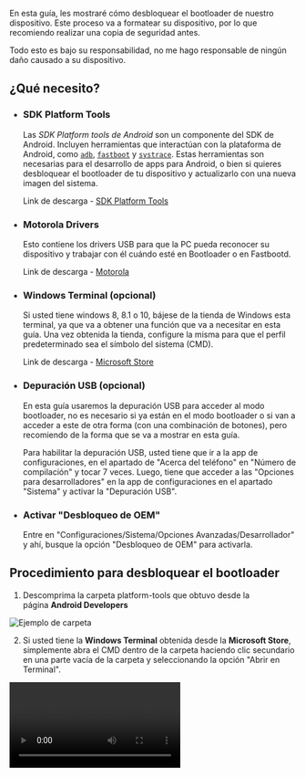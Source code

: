 
<Head
	title="[Guía] Unlock Bootloader"
	description="Guía para desbloquear el Bootloader en el dispositivo Motorola One Fusion | Astro"
	ogUrl="https://syoker.github.io/es/blog/motorolaonefusion/guide-unlock-bootloader"
	ogTitle="[Guía] Unlock Bootloader"
	ogDescription="Guía para desbloquear el Bootloader en el dispositivo Motorola One Fusion | Astro"
	ogImage="https://raw.githubusercontent.com/Syoker/syoker.github.io/main/public/img/banner-unlockbootloader.png"
/>

En esta guía, les mostraré cómo desbloquear el bootloader de nuestro dispositivo. Este proceso va a formatear su dispositivo, por lo que recomiendo realizar una copia de seguridad antes.

Todo esto es bajo su responsabilidad, no me hago responsable de ningún daño causado a su dispositivo.

## **¿Qué necesito?**

- ### **SDK Platform Tools**
    
    Las *SDK Platform tools de Android* son un componente del SDK de Android. Incluyen herramientas que interactúan con la plataforma de Android, como <code><a href="https://developer.android.com/studio/command-line/adb">adb</a></code>, <code><a href="https://android.googlesource.com/platform/system/core/+/master/fastboot/#fastboot">fastboot</a></code> y <code><a href="https://developer.android.com/topic/performance/tracing/command-line">systrace</a></code>. Estas herramientas son necesarias para el desarrollo de apps para Android, o bien si quieres desbloquear el bootloader de tu dispositivo y actualizarlo con una nueva imagen del sistema.

  	Link de descarga - [SDK Platform Tools](https://developer.android.com/studio/releases/platform-tools)
    
- ### **Motorola Drivers**
    
    Esto contiene los drivers USB para que la PC pueda reconocer su dispositivo y trabajar con él cuándo esté en Bootloader o en Fastbootd.
    
    Link de descarga - [Motorola](https://motorola-global-es-latam.custhelp.com/app/answers/detail/a_id/89882)
    
- ### **Windows Terminal (opcional)**
    
    Si usted tiene windows 8, 8.1 o 10, bájese de la tienda de Windows esta terminal, ya que va a obtener una función que va a necesitar en esta guía. Una vez obtenida la tienda, configure la misma para que el perfil predeterminado sea el símbolo del sistema (CMD).
    
    Link de descarga - [Microsoft Store](https://www.microsoft.com/store/productId/9N0DX20HK701)
    
- ### **Depuración USB (opcional)**
    
    En esta guía usaremos la depuración USB para acceder al modo bootloader, no es necesario si ya están en el modo bootloader o si van a acceder a este de otra forma (con una combinación de botones), pero recomiendo de la forma que se va a mostrar en esta guía.
    
    Para habilitar la depuración USB, usted tiene que ir a la app de configuraciones, en el apartado de "Acerca del teléfono" en "Número de compilación" y tocar 7 veces. Luego, tiene que acceder a las "Opciones para desarrolladores" en la app de configuraciones en el apartado "Sistema" y activar la "Depuración USB".
    
- ### **Activar "Desbloqueo de OEM"**
    
    Entre en "Configuraciones/Sistema/Opciones Avanzadas/Desarrollador" y ahí, busque la opción "Desbloqueo de OEM" para activarla.
    

## **Procedimiento para desbloquear el bootloader**

1. Descomprima la carpeta platform-tools que obtuvo desde la página **Android Developers**

![Ejemplo de carpeta](/img/guide-examplefolder.png)

2. Si usted tiene la **Windows Terminal** obtenida desde la **Microsoft Store**, simplemente abra el CMD dentro de la carpeta haciendo clic secundario en una parte vacía de la carpeta y seleccionando la opción "Abrir en Terminal".
    
<Video src="/video/opencommandprompt.mp4" />

	Si usted no tiene la **Windows Terminal**, dentro de la carpeta en un espacio vacío haga shift+clic secundario y seleccione la opción "Abrir la ventana de PowerShell aquí", escriba `cmd` dentro de la ventana y presione enter.

<Video src="/video/openwindowspowershell.mp4" />

3. Conecte el dispositivo a la PC, escriba en el CMD `adb devices` (el teléfono tiene que estar encendido para que este comando funcione, en el caso de que ya esté en bootloader, escriba `fastboot devices`) y presione enter. Si la consola no le devuelve
    
    ```bash
    List of devices   attached
    ZE222BZWFF        device
    ```
    
    entonces asegúrese de que tenga conectado bien el dispositivo, o haya activado la depuración USB.
    
4. Ahora reinicie al bootloader (si es que no está en él) con `adb reboot bootloader` o con la combinación de teclas "volumen - y power" (tiene que mantener presionado estos botones hasta que aparezca la pantalla del bootloader).
    
    De cualquier forma, esto accederá al bootloader, el mismo tiene una pantalla con texto y el robot de Android acostado con una tapa abierta.
    

Los siguientes pasos estarán en [esta](https://motorola-global-portal.custhelp.com/app/standalone%2Fbootloader%2Funlock-your-device-b) página de Motorola, pero yo lo explicaré de todas formas porque están en inglés.

5. Dentro de la terminal previamente abierta, escriban `fastboot oem get_unlock_data`. Este comando les soltará en la terminal el ID de su dispositivo, el cual necesitarán para obtener un código de desbloqueo.
    
    El ID se mostrará de la siguiente manera en Windows/Linux:
    
	```bash
	(bootloader) 0A40040192024205#4C4D3556313230
	(bootloader) 30373731363031303332323239#BD00
	(bootloader) 8A672BA4746C2CE02328A2AC0C39F95
	(bootloader) 1A3E5#1F53280002000000000000000
	(bootloader) 0000000
	```

    Y de la siguiente manera en MAC:

	```bash
	INFO0A40040192024205#4C4D3556313230
	INFO30373731363031303332323239#BD00
	INFO8A672BA4746C2CE02328A2AC0C39F95
	INFO1A3E5#1F53280002000000000000000
	INFO0000000
	```
    
6. Deberá generar su código de desbloqueo a partir de lo que le devolvió el CMD, para hacerlo, tendrá que pegar las 5 líneas de salida en una cadena continua sin "bootloader o info" ni espacios en blanco. El código debería quedar de la siguiente manera:
    
	```bash
	0A40040192024205#4C4D355631323030373731363031303332323239#BD008A672BA4746C2CE02328A2AC0C39F951A3E5#1F532800020000000000000000000000
	```
    
7. Pegue el código que hizo en el campo de texto de la [página de Motorola](https://motorola-global-portal.custhelp.com/app/standalone%2Fbootloader%2Funlock-your-device-b) que dice "MAKE SURE YOUR DEVICE IS UNLOCKABLE".
    
    Luego, haga click en el botón que dice "Can my device be unlocked?".
    
    Le llegará un código por correo por parte de Motorola en los próximos minutos.
    
8. Una vez que le llego el correo con el código, escriba en la terminal `fastboot oem unlock "código"`, donde "código" es el código que le enviaron por correo, y va sin las comillas.
    
9. Ahora en el teléfono le saldrá una pantalla que le pedirá una confirmación de si realmente quiere desbloquear el bootloader, en esta pantalla se tendrá que navegar con las teclas de volumen y podrá confirmar con el botón de power. Confirme y espere unos 20 segundos aproximadamente hasta que la consola muestre un `OKAY`.
    
10. Ahora simplemente reinicie al sistema con `fastboot reboot` y listo.
    
    Si por alguna razón usted quiere volver a bloquear el bootloader del dispositivo, simplemente escriba `fastboot oem lock`. Le saldrá la misma pantalla de confirmación, le da a confirmar y espera a que la consola muestre un `OKAY`.
    
    Aclaro desde ya que el volver a bloquear el dispositivo tiene riesgo de brickear el celular, por lo que no lo recomiendo.
    

Si tienen alguna duda, pasen por el grupo de Telegram de nuestro dispositivo [Motorola One Fusion | Español™](https://t.me/MotorolaOneFusionES).
